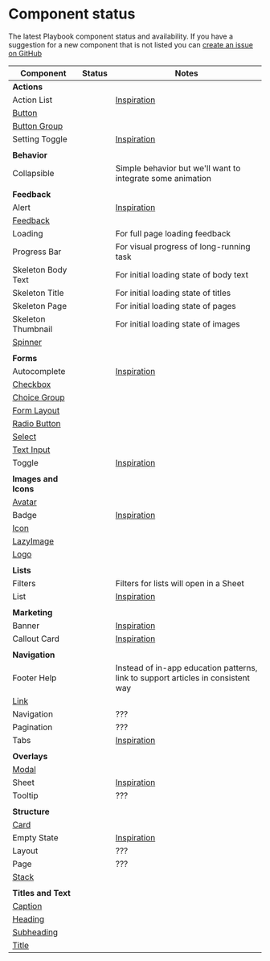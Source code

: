 

<Meta title="Status" />

# Component status

The latest Playbook component status and availability. If you have a suggestion for a new component that is not listed you can [create an issue on GitHub](https://github.com/FieldLevel/FieldLevelPlaybook/issues/new)

| Component                                               | Status                       | Notes                                                                                                                              |
| ------------------------------------------------------- | ---------------------------- | ---------------------------------------------------------------------------------------------------------------------------------- |
| **Actions**                                             |                              |                                                                                                                                    |
| Action List                                             | <Planned />                  | [Inspiration](https://tailwindui.com/components/application-ui/elements/dropdowns#component-c9d423234fd92f72951b96480518868a)      |
| [Button](/docs/actions-button--default)                 | <Released version="1.0.0" /> |                                                                                                                                    |
| [Button Group](/docs/actions-buttongroup--default)      | <Released version="1.0.0" /> |                                                                                                                                    |
| Setting Toggle                                          | <Planned />                  | [Inspiration](https://tailwindui.com/components/application-ui/forms/toggles#component-6ed378bcc4d9eb34a1789e77f0f44d16)           |
|                                                         |                              |                                                                                                                                    |
| **Behavior**                                            |                              |                                                                                                                                    |
| Collapsible                                             | <Planned />                  | Simple behavior but we'll want to integrate some animation                                                                         |
|                                                         |                              |                                                                                                                                    |
| **Feedback**                                            |                              |                                                                                                                                    |
| Alert                                                   | <Planned />                  | [Inspiration](https://tailwindui.com/components/application-ui/feedback/alerts#component-e67a7131a853fd88ae683dbad613fe53)         |
| [Feedback](/docs/feedback-feedback--default)            | <InDevelopment />            |                                                                                                                                    |
| Loading                                                 | <Planned />                  | For full page loading feedback                                                                                                     |
| Progress Bar                                            | <Planned />                  | For visual progress of long-running task                                                                                           |
| Skeleton Body Text                                      | <Planned />                  | For initial loading state of body text                                                                                             |
| Skeleton Title                                          | <Planned />                  | For initial loading state of titles                                                                                                |
| Skeleton Page                                           | <Planned />                  | For initial loading state of pages                                                                                                 |
| Skeleton Thumbnail                                      | <Planned />                  | For initial loading state of images                                                                                                |
| [Spinner](/docs/feedback-spinner--default)              | <Released version="1.0.0" /> |                                                                                                                                    |
|                                                         |                              |                                                                                                                                    |
| **Forms**                                               |                              |                                                                                                                                    |
| Autocomplete                                            | <Planned />                  | [Inspiration](https://tailwindui.com/components/application-ui/forms/input-groups#component-2607d970262ada86428f063c72b1e7bd)      |
| [Checkbox](/docs/forms-checkbox--default)               | <Released version="1.0.0" /> |                                                                                                                                    |
| [Choice Group](/docs/forms-choicegroup--default)        | <Released version="1.0.0" /> |                                                                                                                                    |
| [Form Layout](/docs/forms-formlayout--default)          | <Released version="1.0.0" /> |                                                                                                                                    |
| [Radio Button](/docs/forms-radiobutton--default)        | <Released version="1.0.0" /> |                                                                                                                                    |
| [Select](/docs/forms-select--default)                   | <Released version="1.0.0" /> |                                                                                                                                    |
| [Text Input](/docs/forms-textinput--default)            | <Released version="1.0.0" /> |                                                                                                                                    |
| Toggle                                                  |                              | [Inspiration](https://tailwindui.com/components/application-ui/forms/toggles#component-92732eaa2a1e1af9d23939f08cabd44f)           |
|                                                         |                              |                                                                                                                                    |
| **Images and Icons**                                    |                              |                                                                                                                                    |
| [Avatar](/docs/images-and-icons-avatar--default)        | <Released version="1.0.0" /> |                                                                                                                                    |
| Badge                                                   | <Planned />                  | [Inspiration](https://tailwindui.com/components/application-ui/elements/badges#component-3bd45479320e729ad24717856b8c5340)         |
| [Icon](/docs/images-and-icons-icon--default)            | <Released version="1.0.0" /> |                                                                                                                                    |
| [LazyImage](/docs/images-and-icons-lazyimage--default)  | <InDevelopment />            |                                                                                                                                    |
| [Logo](/docs/images-and-icons-logo--default)            | <Released version="1.0.0" /> |                                                                                                                                    |
|                                                         |                              |                                                                                                                                    |
| **Lists**                                               |                              |                                                                                                                                    |
| Filters                                                 | <Planned />                  | Filters for lists will open in a Sheet                                                                                             |
| List                                                    | <Planned />                  | [Inspiration](https://tailwindui.com/components/application-ui/lists/stacked-lists#component-371ccbef96ba57325d261f1b74afdd41)     |
|                                                         |                              |                                                                                                                                    |
| **Marketing**                                           |                              |                                                                                                                                    |
| Banner                                                  | <Planned />                  | [Inspiration](https://tailwindui.com/components/marketing/elements/banners#component-1a63aa510db7761c581486c7259487e8)             |
| Callout Card                                            | <Planned />                  | [Inspiration](https://tailwindui.com/components/application-ui/forms/action-panels#component-ac6bdf836c3a0b6b9588eb6e96d1b706)     |
|                                                         |                              |                                                                                                                                    |
| **Navigation**                                          |                              |                                                                                                                                    |
| Footer Help                                             | <Planned />                  | Instead of in-app education patterns, link to support articles in consistent way                                                   |
| [Link](/docs/navigation-link--default)                  | <Released version="1.0.0" /> |                                                                                                                                    |
| Navigation                                              | <Planned />                  | ???                                                                                                                                |
| Pagination                                              | <Planned />                  | ???                                                                                                                                |
| Tabs                                                    | <Planned />                  | [Inspiration](https://tailwindui.com/components/application-ui/navigation/tabs#component-de43ff625fee032d234b14989e88422f)         |
|                                                         |                              |                                                                                                                                    |
| **Overlays**                                            |                              |                                                                                                                                    |
| [Modal](/docs/overlays-modal--default)                  | <Released version="1.0.0" /> |                                                                                                                                    |
| Sheet                                                   | <Planned />                  | [Inspiration](https://tailwindui.com/components/application-ui/overlays/slide-overs#component-ec28d8520d4af86eaacce43859f9c34a)    |
| Tooltip                                                 | <Planned />                  | ???                                                                                                                                |
|                                                         |                              |                                                                                                                                    |
| **Structure**                                           |                              |                                                                                                                                    |
| [Card](/docs/structure-card--default)                   | <Released version="1.0.0" /> |                                                                                                                                    |
| Empty State                                             | <Planned />                  | [Inspiration](https://tailwindui.com/components/marketing/sections/newsletter-sections#component-40876829251fe25b599a14d6ab91ac3a) |
| Layout                                                  | <Planned />                  | ???                                                                                                                                |
| Page                                                    | <Planned />                  | ???                                                                                                                                |
| [Stack](/docs/structure-stack--default)                 | <Released version="1.0.0" /> |                                                                                                                                    |
|                                                         |                              |                                                                                                                                    |
| **Titles and Text**                                     |                              |                                                                                                                                    |
| [Caption](/docs/titles-and-text-caption--default)       | <Released version="1.0.0" /> |                                                                                                                                    |
| [Heading](/docs/titles-and-text-heading--default)       | <Released version="1.0.0" /> |                                                                                                                                    |
| [Subheading](/docs/titles-and-text-subheading--default) | <Released version="1.0.0" /> |                                                                                                                                    |
| [Title](/docs/titles-and-text-title--default)           | <Released version="1.0.0" /> |                                                                                                                                    |
